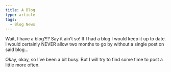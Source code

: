 ```yaml
---
title: A Blog
type: article
tags:
  - Blog News
---
```


Wait, I have a blog?!? Say it ain’t so! If I had a blog I would keep it up to date. I would certainly NEVER allow two months to go by without a single post on said blog…  
  

Okay, okay, so I’ve been a bit busy. But I will try to find some time to post a little more often.
